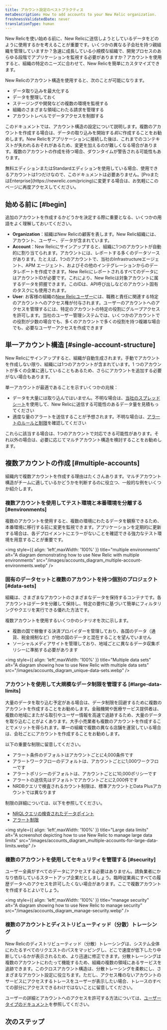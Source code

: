 ```yaml
---
title: アカウント設定のベストプラクティス
metaDescription: How to add accounts to your New Relic organization.
freshnessValidatedDate: never
translationType: human
---
```


New Relicを使い始める前に、New Relicに送信しようとしているデータをどのように使用するかを考えることが重要です。いくつかの異なる子会社を持つ親組織を管理していますか？急速に成長している小規模な組織で、開発プロセスのあらゆる段階でアプリケーションを監視する必要がありますか？アカウントを使用すると、組織の特定のニーズに合わせて、New Relicを簡単にカスタマイズできます。

New Relicのアカウント構造を使用すると、次のことが可能になります。

* データ取り込みを最大化する
* データを整理しておく
* ステージングや開発などの複数の環境を監視する
* 組織のさまざまな領域にわたる請求を管理する
* アカウントレベルでデータアクセスを制御する

このドキュメントでは、アカウント構造の設定について説明します。複数のアカウントを作成する場合は、データの取り込みを開始する*前に*作成することをお勧めします。New Relicをアプリケーションに接続した後は、これまでのコンテキストが失われるおそれがあるため、変更を加えるのが難しくなる場合があります。複数のアカウントの作成を待つ場合、ダウンタイムが警告される可能性もあります。

<Callout variant="tip">
  無料エディションまたはStandardエディションを使用している場合、使用できるアカウントは1つだけなので、このドキュメントは必要ありません。[ProまたはEnterprise](https://newrelic.com/pricing)に変更する場合は、お気軽にこのページに再度アクセスしてください。
</Callout>

## 始める前に [#begin]

追加のアカウントを作成するかどうかを決定する際に重要となる、いくつかの用語をよく理解しておいてください。

* <DNT>**Organization**</DNT>：組織はNew Relicの顧客を表します。New Relic組織には、アカウント、ユーザー、データが含まれています。
* <DNT>**Account**</DNT>：New Relicにサインアップすると、組織に1つのアカウントが自動的に割り当てられます。アカウントには、レポートする多くのデータソースがあります。たとえば、1つのアカウントで、当社のInfrastructureエージェント、APM エージェント、およびその他のインテグレーションからのデータレポートを作成できます。New RelicにレポートされるすべてのデータにはアカウントIDが必要です。これにより、New Relicは対象アカウントに属するデータを把握できます。このIDは、API呼び出しなどのアカウント固有のタスクにも使用されます。
* <DNT>**User**</DNT>: お客様の組織の[New Relicユーザー](/docs/accounts/accounts-billing/new-relic-one-user-management/introduction-managing-users/)には、職務と責任に関連する特定のアカウントへのアクセス権が付与されます。ユーザーのアカウントへのアクセスを管理するには、特定のアカウントの特定の役割にグループアクセスを許可します。当社のユーザー管理システムでは、いくつかのアカウントでの役割が少数の場合でも、多くのアカウントで多くの役割を持つ複雑な場合でも、必要なユーザーアクセスを作成できます

## 単一アカウント構造 [#single-account-structure]

New Relicにサインアップすると、組織が自動生成されます。手動でアカウントを作成しない限り、組織には1つのアカウントが含まれています。1 つのアカウントが多くの企業に適していることもあるため、さらにアカウントを追加する必要がない場合もあります。

単一アカウントが最適であることを示すいくつかの兆候：

* データを大量には取り込んではいません。不明な場合は、[当社のスプレッドシート](https://newrelic.com/blog/nerdlog/estimate-data-cost)を使用して、New Relicに送信する可能性のあるデータ量を見積もってください
* 適度な量のアラートを送信することが予想されます。不明な場合は、[アラートのルールと制限](/docs/alerts-applied-intelligence/new-relic-alerts/learn-alerts/rules-limits-alerts)を確認してください

これらに該当する場合は、1つのアカウントで対応できる可能性があります。それ以外の場合は、必要に応じてマルチアカウント構造を検討することをお勧めします。

## 複数アカウントの作成 [#multiple-accounts]

組織内で複数アカウントを作成する理由はたくさんあります。マルチアカウント構造がチームに適しているかどうかを判断するのに役立つ、一般的な例をいくつか紹介します。

### 複数アカウントを使用してテスト環境と本番環境を分離する [#environments]

複数のアカウントを使用すると、複数の環境にわたるデータを観察できるため、本番環境に移行する前に変更を監視できます。アプリケーションを定期的に更新する場合は、各デプロイメントにエラーがないことを確認できる強力なテスト環境を用意することが重要です。

<img style={{ align: 'left',maxWidth: '100%' }} title="multiple environments" alt="A diagram demonstrating how to use New Relic with multiple environments" src="/images/accounts_diagram_multiple-account-environments.webp" />

### 固有のデータセットと複数のアカウントを持つ個別のプロジェクト [#data-sets]

組織は、さまざまなアカウントのさまざまなデータを保持するコンテナです。各アカウントはデータを分離して保持し、特定の要件に基づいて簡単にフィルタリングやクエリを実行できる優れた方法です。

複数アカウントを使用するいくつかのシナリオを次に示します。

* 複数の国で稼働する決済プロバイダーを管理しており、各国のデータ（通貨、税金規制など）が他の国のデータと混在することを望んでいません
* ソーシャルメディアサイトを管理しており、地域ごとに異なるデータ収集ポリシーに準拠する必要があります

<img style={{ align: 'left',maxWidth: '100%' }} title="Multiple data sets" alt="A diagram showing how to use New Relic with multiple data sets" src="/images/accounts_diagram_unique-data-sets.webp" />

### アカウントを使用して大規模なデータ制限を管理する [#large-data-limits]

大量のデータを取り込む予定がある場合は、データ制限を回避するために複数のアカウントを作成することをお勧めします。金融機関や医療サービス提供者は、複数の地域にまたがる取引やユーザー情報を高速で追跡するため、大量のデータを取り込むことがよくあります。大手小売業者も複数のアカウントを作成することでメリットを得られます。単一の組織で複数の異なる店舗を運営している場合は、会社ごとにアカウントを作成することをお勧めします。

以下の重要な制限に留意してください。

* アラート条件のデフォルトはアカウントごとに4,000条件です
* アラートワークフローのデフォルトは、アカウントごとに1,000ワークフローです
* アラートポリシーのデフォルトは、アカウントごとに10,000ポリシーです
* アラートの送信先はデフォルトでアカウントごとに2,000件です
* NRDBクエリで検査されるカウント制限は、標準アカウントとData Plusアカウントでは異なります

制限の詳細については、以下を参照してください。

* [NRQLクエリの検査されたデータポイント](/docs/query-your-data/nrql-new-relic-query-language/get-started/rate-limits-nrql-queries/#inspected-count-limits)
* [アラート制限](/docs/alerts-applied-intelligence/new-relic-alerts/learn-alerts/rules-limits-alerts/)

<img style={{ align: 'left',maxWidth: '100%' }} title="Large data limits" alt="A screenshot depicting how to use New Relic to manage large data limits" src="/images/accounts_diagram_multiple-accounts-for-large-data-limits.webp" />

### 複数のアカウントを使用してセキュリティを管理する [#security]

ユーザー全員がすべてのデータにアクセスする必要はありません。請負業者にかなり依存しているスタートアップ企業だとしましょう。臨時従業員にすべての履歴データへのアクセスを許可したくない場合があります。ここで複数アカウントを作成するとよいでしょう。

<img style={{ align: 'left',maxWidth: '100%' }} title="manage security" alt="A diagram showing how to use New Relic to manage security" src="/images/accounts_diagram_manage-security.webp" />

### 複数のアカウントとディストリビューティッド（分散）トレーシング

New Relicのディストリビューティッド（分散）トレーシングは、システム全体にわたるすべてのリクエストのパスをマッピングし、どこで速度が低下したり中断しているかが表示されるため、より迅速に修正できます。分散トレーシングは複数のアカウントにわたって機能するため、組織の複数の領域にあるサービスを追跡できます。このクロスアカウント構造は、分散トレーシングを柔軟にし、さまざまなアカウント設定に役立ちます。ただし、アクセス権のないアカウントのサービスにアクセスするトレースをユーザーが表示したい場合、トレースのすべての部分にアクセスできるわけではないことに留意してください。

ユーザーの詳細とアカウントへのアクセスを許可する方法については、[ユーザータイプのドキュメント](/docs/accounts/accounts-billing/new-relic-one-user-management/user-type/)を参照してください。

## 次のステップ

<DocTiles>
  <DocTile path="https://docs.newrelic.com/docs/accounts/accounts-billing/account-structure/add-accounts/" title="Add an account" />

  <DocTile path="https://newrelic.com/pricing" title="Learn more about pricing" />

  <DocTile path="https://docs.newrelic.com/docs/accounts/accounts-billing/new-relic-one-user-management/introduction-managing-users/" title="Learn about how to manage users" />
</DocTiles>